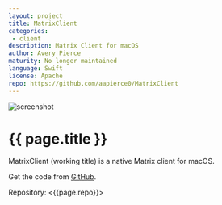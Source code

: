 ```yaml
---
layout: project
title: MatrixClient
categories: 
 - client
description: Matrix Client for macOS
author: Avery Pierce
maturity: No longer maintained
language: Swift
license: Apache
repo: https://github.com/aapierce0/MatrixClient
---
```


![screenshot](/docs/projects/images/matrixclient.png "{{ page.title }}")

# {{ page.title }}
MatrixClient (working title) is a native Matrix client for macOS.

Get the code from [GitHub](https://github.com/aapierce0/MatrixClient).

Repository: <{{page.repo}}>
